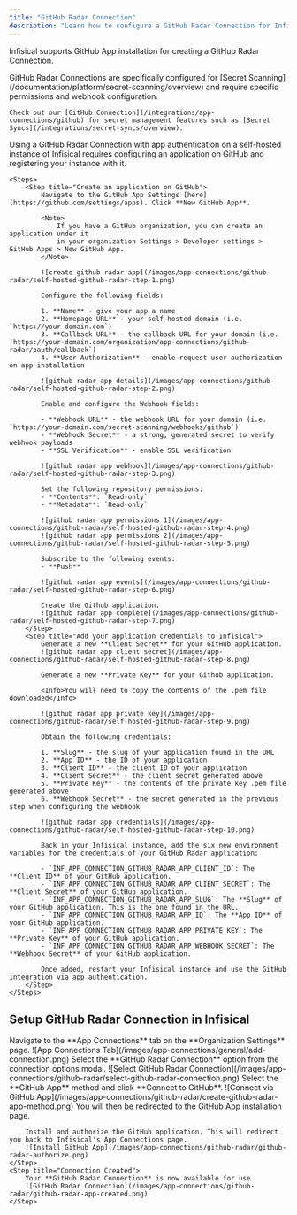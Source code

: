 ```yaml
---
title: "GitHub Radar Connection"
description: "Learn how to configure a GitHub Radar Connection for Infisical."
---
```


Infisical supports GitHub App installation for creating a GitHub Radar Connection.

<Note>
    GitHub Radar Connections are specifically configured for [Secret Scanning](/documentation/platform/secret-scanning/overview) and require specific permissions and webhook configuration.

    Check out our [GitHub Connection](/integrations/app-connections/github) for secret management features such as [Secret Syncs](/integrations/secret-syncs/overview).
</Note>

<Accordion title="Self-Hosted Instance">
    Using a GitHub Radar Connection with app authentication on a self-hosted instance of Infisical requires configuring an application on GitHub
    and registering your instance with it.

    <Steps>
        <Step title="Create an application on GitHub">
            Navigate to the GitHub App Settings [here](https://github.com/settings/apps). Click **New GitHub App**.

            <Note>
                If you have a GitHub organization, you can create an application under it
                in your organization Settings > Developer settings > GitHub Apps > New GitHub App.
            </Note>

            ![create github radar app](/images/app-connections/github-radar/self-hosted-github-radar-step-1.png)

            Configure the following fields:

            1. **Name** - give your app a name
            2. **Homepage URL** - your self-hosted domain (i.e. `https://your-domain.com`)
            3. **Callback URL** - the callback URL for your domain (i.e. `https://your-domain.com/organization/app-connections/github-radar/oauth/callback`)
            4. **User Authorization** - enable request user authorization on app installation

            ![github radar app details](/images/app-connections/github-radar/self-hosted-github-radar-step-2.png)

            Enable and configure the Webhook fields:

            - **Webhook URL** - the webhook URL for your domain (i.e. `https://your-domain.com/secret-scanning/webhooks/github`)
            - **Webhook Secret** - a strong, generated secret to verify webhook payloads
            - **SSL Verification** - enable SSL verification

            ![github radar app webhook](/images/app-connections/github-radar/self-hosted-github-radar-step-3.png)

            Set the following repository permissions:
            - **Contents**: `Read-only`
            - **Metadata**: `Read-only`

            ![github radar app permissions 1](/images/app-connections/github-radar/self-hosted-github-radar-step-4.png)
            ![github radar app permissions 2](/images/app-connections/github-radar/self-hosted-github-radar-step-5.png)

            Subscribe to the following events:
            - **Push**

            ![github radar app events](/images/app-connections/github-radar/self-hosted-github-radar-step-6.png)

            Create the Github application.
            ![github radar app complete](/images/app-connections/github-radar/self-hosted-github-radar-step-7.png)
        </Step>
        <Step title="Add your application credentials to Infisical">
            Generate a new **Client Secret** for your GitHub application.
            ![github radar app client secret](/images/app-connections/github-radar/self-hosted-github-radar-step-8.png)

            Generate a new **Private Key** for your Github application.

            <Info>You will need to copy the contents of the .pem file downloaded</Info>

            ![github radar app private key](/images/app-connections/github-radar/self-hosted-github-radar-step-9.png)

            Obtain the following credentials:

            1. **Slug** - the slug of your application found in the URL
            2. **App ID** - the ID of your application
            3. **Client ID** - the client ID of your application
            4. **Client Secret** - the client secret generated above
            5. **Private Key** - the contents of the private key .pem file generated above
            6. **Webhook Secret** - the secret generated in the previous step when configuring the webhook

            ![github radar app credentials](/images/app-connections/github-radar/self-hosted-github-radar-step-10.png)

            Back in your Infisical instance, add the six new environment variables for the credentials of your GitHub Radar application:

            - `INF_APP_CONNECTION_GITHUB_RADAR_APP_CLIENT_ID`: The **Client ID** of your GitHub application.
            - `INF_APP_CONNECTION_GITHUB_RADAR_APP_CLIENT_SECRET`: The **Client Secret** of your GitHub application.
            - `INF_APP_CONNECTION_GITHUB_RADAR_APP_SLUG`: The **Slug** of your GitHub application. This is the one found in the URL.
            - `INF_APP_CONNECTION_GITHUB_RADAR_APP_ID`: The **App ID** of your GitHub application.
            - `INF_APP_CONNECTION_GITHUB_RADAR_APP_PRIVATE_KEY`: The **Private Key** of your GitHub application.
            - `INF_APP_CONNECTION_GITHUB_RADAR_APP_WEBHOOK_SECRET`: The **Webhook Secret** of your GitHub application.

            Once added, restart your Infisical instance and use the GitHub integration via app authentication.
        </Step>
    </Steps>
</Accordion>

## Setup GitHub Radar Connection in Infisical

<Steps>
    <Step title="Navigate to App Connections">
        Navigate to the **App Connections** tab on the **Organization Settings** page.
        ![App Connections Tab](/images/app-connections/general/add-connection.png)
    </Step>
    <Step title="Add Connection">
        Select the **GitHub Radar Connection** option from the connection options modal.
        ![Select GitHub Radar Connection](/images/app-connections/github-radar/select-github-radar-connection.png)
    </Step>
    <Step title="Authorize Connection">
        Select the **GitHub App** method and click **Connect to GitHub**.
        ![Connect via GitHub App](/images/app-connections/github-radar/create-github-radar-app-method.png)
    </Step>
    <Step title="Install GitHub App">
        You will then be redirected to the GitHub App installation page.

        Install and authorize the GitHub application. This will redirect you back to Infisical's App Connections page.
        ![Install GitHub App](/images/app-connections/github-radar/github-radar-authorize.png)
    </Step>
    <Step title="Connection Created">
        Your **GitHub Radar Connection** is now available for use.
        ![GitHub Radar Connection](/images/app-connections/github-radar/github-radar-app-created.png)
    </Step>
</Steps>